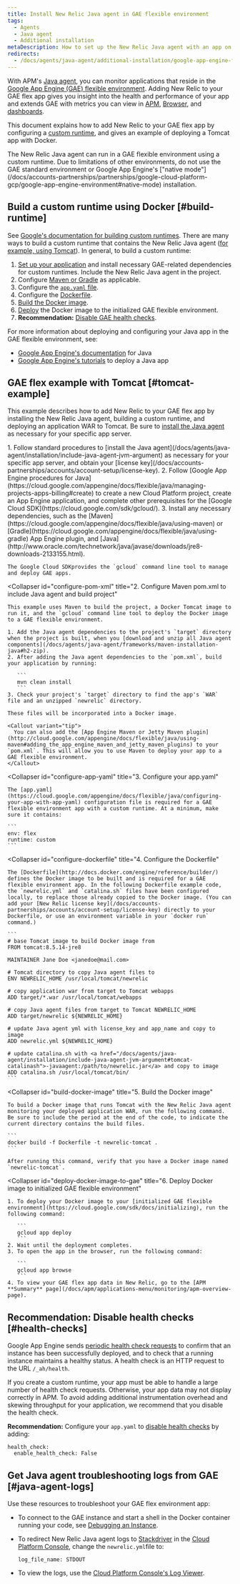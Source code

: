 ```yaml
---
title: Install New Relic Java agent in GAE flexible environment
tags:
  - Agents
  - Java agent
  - Additional installation
metaDescription: How to set up the New Relic Java agent with an app on the Google App Engine (GAE) flexible environment.
redirects:
  - /docs/agents/java-agent/additional-installation/google-app-engine-flexible-installation-java
---
```


With APM's [Java agent](/docs/agents/java-agent/getting-started/introduction-new-relic-java), you can monitor applications that reside in the [Google App Engine (GAE) flexible environment](https://cloud.google.com/appengine/docs/flexible/java/). Adding New Relic to your GAE flex app gives you insight into the health and performance of your app and extends GAE with metrics you can view in [APM](/docs/apm/new-relic-apm/getting-started/introduction-new-relic-apm), [Browser](/docs/browser/new-relic-browser/getting-started/introduction-new-relic-browser), and [dashboards](/docs/query-your-data/explore-query-data/dashboards/introduction-new-relic-one-dashboards).

This document explains how to add New Relic to your GAE flex app by configuring a [custom runtime](https://cloud.google.com/appengine/docs/flexible/custom-runtimes/about-custom-runtimes), and gives an example of deploying a Tomcat app with Docker.

<Callout variant="important">
  The New Relic Java agent can run in a GAE flexible environment using a custom runtime. Due to limitations of other environments, do not use the GAE standard environment or Google App Engine's ["native mode"](/docs/accounts-partnerships/partnerships/google-cloud-platform-gcp/google-app-engine-environment#native-mode) installation.
</Callout>

## Build a custom runtime using Docker [#build-runtime]

See [Google's documentation for building custom runtimes](https://cloud.google.com/appengine/docs/flexible/custom-runtimes/build). There are many ways to build a custom runtime that contains the New Relic Java agent ([for example, using Tomcat](#tomcat-example)). In general, to build a custom runtime:

1. [Set up your application](#setup-gae) and install necessary GAE-related dependencies for custom runtimes. Include the New Relic Java agent in the project.
2. Configure [Maven or Gradle](#configure-pom-xml) as applicable.
3. Configure the [`app.yaml` file](#configure-app-yaml).
4. Configure the [Dockerfile](#configure-dockerfile).
5. [Build the Docker image](#build-docker-image).
6. [Deploy](#deploy-docker-image-to-gae) the Docker image to the initialized GAE flexible environment.
7. **Recommendation:** [Disable GAE health checks](#health-checks).

For more information about deploying and configuring your Java app in the GAE flexible environment, see:

* [Google App Engine's documentation](https://cloud.google.com/appengine/docs/flexible/java/) for Java
* [Google App Engine's tutorials](https://cloud.google.com/appengine/docs/flexible/java/tutorials) to deploy a Java app

## GAE flex example with Tomcat [#tomcat-example]

This example describes how to add New Relic to your GAE flex app by installing the New Relic Java agent, building a custom runtime, and deploying an application WAR to Tomcat. Be sure to [install the Java agent](/docs/agents/java-agent/installation/include-java-agent-jvm-argument) as necessary for your specific app server.

<CollapserGroup>
  <Collapser
    id="setup-gae"
    title="1. Set up GAE flexible project and install dependencies"
  >
    1. Follow standard procedures to [install the Java agent](/docs/agents/java-agent/installation/include-java-agent-jvm-argument) as necessary for your specific app server, and obtain your [license key](/docs/accounts-partnerships/accounts/account-setup/license-key).
    2. Follow [Google App Engine procedures for Java](https://cloud.google.com/appengine/docs/flexible/java/managing-projects-apps-billing#create) to create a new Cloud Platform project, create an App Engine application, and complete other prerequisites for the [Google Cloud SDK](https://cloud.google.com/sdk/gcloud/).
    3. Install any necessary dependencies, such as the [Maven](https://cloud.google.com/appengine/docs/flexible/java/using-maven) or [Gradle](https://cloud.google.com/appengine/docs/flexible/java/using-gradle) App Engine plugin, and [Java](http://www.oracle.com/technetwork/java/javase/downloads/jre8-downloads-2133155.html).

    The Google Cloud SDKprovides the `gcloud` command line tool to manage and deploy GAE apps.
  </Collapser>

  <Collapser
    id="configure-pom-xml"
    title="2. Configure Maven pom.xml to include Java agent and build project"
  >
    This example uses Maven to build the project, a Docker Tomcat image to run it, and the `gcloud` command line tool to deploy the Docker image to a GAE flexible environment.

    1. Add the Java agent dependencies to the project's `target` directory when the project is built, when you [download and unzip all Java agent components](/docs/agents/java-agent/frameworks/maven-installation-java#h2-zip).
    2. After adding the Java agent dependencies to the `pom.xml`, build your application by running:

       ```
       mvn clean install
       ```
    3. Check your project's `target` directory to find the app's `WAR` file and an unzipped `newrelic` directory.

    These files will be incorporated into a Docker image.

    <Callout variant="tip">
      You can also add the [App Engine Maven or Jetty Maven plugin](http://cloud.google.com/appengine/docs/flexible/java/using-maven#adding_the_app_engine_maven_and_jetty_maven_plugins) to your `pom.xml`. This will allow you to use Maven to deploy your app to a GAE flexible environment.
    </Callout>
  </Collapser>

  <Collapser
    id="configure-app-yaml"
    title="3. Configure your app.yaml"
  >
    The [app.yaml](https://cloud.google.com/appengine/docs/flexible/java/configuring-your-app-with-app-yaml) configuration file is required for a GAE flexible environment app with a custom runtime. At a minimum, make sure it contains:

    ```
    env: flex
    runtime: custom
    ```
  </Collapser>

  <Collapser
    id="configure-dockerfile"
    title="4. Configure the Dockerfile"
  >
    The [Dockerfile](http://docs.docker.com/engine/reference/builder/) defines the Docker image to be built and is required for a GAE flexible environment app. In the following Dockerfile example code, the `newrelic.yml` and `catalina.sh` files have been configured locally, to replace those already copied to the Docker image. (You can add your [New Relic license key](/docs/accounts-partnerships/accounts/account-setup/license-key) directly to your Dockerfile, or use an environment variable in your `docker run` command.)

    ```
    # base Tomcat image to build Docker image from
    FROM tomcat:8.5.14-jre8

    MAINTAINER Jane Doe <janedoe@mail.com>

    # Tomcat directory to copy Java agent files to
    ENV NEWRELIC_HOME /usr/local/tomcat/newrelic

    # copy application war from target to Tomcat webapps
    ADD target/*.war /usr/local/tomcat/webapps

    # copy Java agent files from target to Tomcat NEWRELIC_HOME
    ADD target/newrelic ${NEWRELIC_HOME}

    # update Java agent yml with license_key and app_name and copy to image  
    ADD newrelic.yml ${NEWRELIC_HOME}

    # update catalina.sh with <a href="/docs/agents/java-agent/installation/include-java-agent-jvm-argument#tomcat-catalinash">-javaagent:/path/to/newrelic.jar</a> and copy to image 
    ADD catalina.sh /usr/local/tomcat/bin/
    ```
  </Collapser>

  <Collapser
    id="build-docker-image"
    title="5. Build the Docker image"
  >
    To build a Docker image that runs Tomcat with the New Relic Java agent monitoring your deployed application WAR, run the following command. Be sure to include the period at the end of the code, to indicate the current directory contains the build files.

    ```
    docker build -f Dockerfile -t newrelic-tomcat .
    ```

    After running this command, verify that you have a Docker image named `newrelic-tomcat`.
  </Collapser>

  <Collapser
    id="deploy-docker-image-to-gae"
    title="6. Deploy Docker image to initialized GAE flexible environment"
  >
    1. To deploy your Docker image to your [initialized GAE flexible environment](https://cloud.google.com/sdk/docs/initializing), run the following command:

       ```
       gcloud app deploy
       ```
    2. Wait until the deployment completes.
    3. To open the app in the browser, run the following command:

       ```
       gcloud app browse
       ```
    4. To view your GAE flex app data in New Relic, go to the [APM **Summary** page](/docs/apm/applications-menu/monitoring/apm-overview-page).
  </Collapser>
</CollapserGroup>

## Recommendation: Disable health checks [#health-checks]

Google App Engine sends [periodic health check requests](https://cloud.google.com/appengine/docs/flexible/java/how-instances-are-managed) to confirm that an instance has been successfully deployed, and to check that a running instance maintains a healthy status. A health check is an HTTP request to the URL `/_ah/health`.

If you create a custom runtime, your app must be able to handle a large number of health check requests. Otherwise, your app data may not display correctly in APM. To avoid adding additional instrumentation overhead and skewing throughput for your application, we recommend that you disable the health check.

**Recommendation:** Configure your `app.yaml` to [disable health checks](https://cloud.google.com/appengine/docs/flexible/java/configuring-your-app-with-app-yaml#health_checks) by adding:

```
health_check:
  enable_health_check: False
```

## Get Java agent troubleshooting logs from GAE [#java-agent-logs]

Use these resources to troubleshoot your GAE flex environment app:

* To connect to the GAE instance and start a shell in the Docker container running your code, see [Debugging an Instance](https://cloud.google.com/appengine/docs/flexible/java/debugging-an-instance).
* To redirect New Relic Java agent logs to [Stackdriver](http://cloud.google.com/logging/docs/view/logs_viewer_v2) in the [Cloud Platform Console](https://cloud.google.com/compute/docs/console), change the `newrelic.yml`file to:

  ```
  log_file_name: STDOUT
  ```
* To view the logs, use the [Cloud Platform Console's Log Viewer](https://cloud.google.com/appengine/docs/flexible/php/writing-application-logs).
